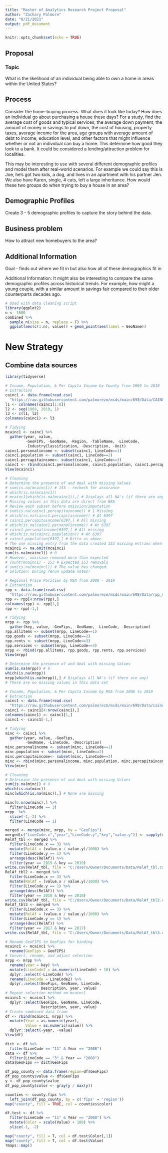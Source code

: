 ```yaml
---
title: "Master of Analytics Research Project Proposal"
author: "Zachary Palmore"
date: "8/21/2021"
output: pdf_document
---
```


```r
knitr::opts_chunk$set(echo = TRUE)
```

## Proposal 


### Topic 

What is the likelihood of an individual being able to own a home in areas within the United States? 

## Process 

Consider the home-buying process. What does it look like today? How does an individual go about purchasing a house these days? For a study, find the average cost of goods and typical services, the average down payment, the amount of money in savings to put down, the cost of housing, property taxes, average income for the area, age groups with average amount of debt to income, education level, and other factors that might influence whether or not an individual can buy a home. This determine how good they look to a bank. It could be considered a lending/attraction problem for localities.

This may be interesting to use with several different demographic profiles and model them after real-world scenarios. For example we could say this is Joe, he’s got two kids, a dog, and lives in an apartment with his partner Jen. We also have Karen, single, 4 cats, left a large inheritance. How would these two groups do when trying to buy a house in an area? 


## Demographic Profiles

Create 3 - 5 demographic profiles to capture the story behind the data. 

## Business problem

How to attract new homebuyers to the area?

## Additional Information

Goal - finds out where we fit in but also how all of these demographics fit in

Additional Information: It might also be interesting to compare the same demographic profiles across historical trends. For example, how might a young couple, with a similar amount in savings fair compared to their older counterparts decades ago. 

```r
# Used with data cleaning script
library(ggplot2)
n <- 1600
combined %>% 
  sample_n(size = n, replace = F) %>%
  ggplot(aes(c(1:n), value)) + geom_point(aes(label = GeoName))  
```


# New Strategy
## Combine data sources

```r
library(tidyverse)
```



```r
# Income, Population, & Per Capita Income by County from 1969 to 2019
# Extraction
cainc1 <- data.frame(read.csv(
  "https://raw.githubusercontent.com/palmorezm/msds/main/698/Data/CAINC1__ALL_AREAS_1969_2019.csv")) 
l1 <- colnames(cainc1[1:8])
l2 <- seq(1969, 2019, 1)
l3 <- c(l1, l2)
colnames(cainc1) <- l3

# Tidying
mcainc1 <- cainc1 %>% 
  gather(year, value, 
         -GeoFIPS, -GeoName, -Region, -TableName, -LineCode, 
         -IndustryClassification, -Description, -Unit) 
cainc1.personalincome <- subset(cainc1, LineCode==1)
cainc1.population <- subset(cainc1, LineCode==2)  
cainc1.percapitaincome<- subset(cainc1, LineCode==3) 
cainc1 <- rbind(cainc1.personalincome, cainc1.population, cainc1.percapitaincome)
View(mcainc1)

# Cleaning
# Determine the presence of and deal with missing Values
# sum(is.na(mcainc1)) # 153 - recheck for assurance
# which(is.na(mcainc1)) 
# mcainc1[which(is.na(mcainc1)),] # Displays all NA's (if there are any)
# Missing values in this data are direct from BEA 
# Review each subset before omission/imputation
# sum(is.na(cainc1.percapitaincome)) # 1 Missing
# which(is.na(cainc1.percapitaincome)) # At 6397
# cainc1.percapitaincome[6397,] # All missing 
# which(is.na(cainc1.personalincome)) # At 6397
# cainc1.personalincome[6397,] # All missing
# which(is.na(cainc1.population)) # At 6397
# cainc1.population[6397,] # Ditto as above
# The one missing entry from the data created 153 missing entries when gathered
mcainc1 <- na.omit(mcainc1)
sum(is.na(mcainc1)) # 0 
# However, omission removed more than expected
# count(mcainc1) - 153 # Expected 153 removals 
# sum(is.na(mcainc1)) # The value has changed. 
# Solution: During rerun update notes!
```



```r
# Regional Price Parities by MSA from 2008 - 2019
# Extraction
rpp <- data.frame(read.csv(
  "https://raw.githubusercontent.com/palmorezm/msds/main/698/Data/rpp_msa_11yr.csv")) 
rpp <- rpp[4:nrow(rpp),]
colnames(rpp) <- rpp[1,]
rpp <- rpp[-1,]

# Tidying
mrpp <- rpp %>% 
  gather(key, value, -GeoFips, -GeoName, -LineCode, -Description) 
rpp.allitems <- subset(mrpp, LineCode==1)
rpp.goods <- subset(mrpp, LineCode==2)  
rpp.rents <- subset(mrpp, LineCode==3) 
rpp.services <- subset(mrpp, LineCode==4)  
mrpp <- rbind(rpp.allitems, rpp.goods, rpp.rents, rpp.services)
View(mrpp)

# Determine the presence of and deal with missing Values
sum(is.na(mrpp)) # 0
which(is.na(mrpp))
mrpp[which(is.na(mrpp)),] # Displays all NA's (if there are any)
# There are no missing values in this data set 
```



```r
# Income, Population, & Per Capita Income by MSA from 2008 to 2019
# Extraction
cainc1 <- data.frame(read.csv(
  "https://raw.githubusercontent.com/palmorezm/msds/main/698/Data/cainc1_msa_11yr.csv")) 
cainc1 <- cainc1[4:nrow(cainc1),]
colnames(cainc1) <- cainc1[1,]
cainc1 <- cainc1[-1,]

# Tidying
minc <- cainc1 %>% 
  gather(year, value, -GeoFips, 
         -GeoName, -LineCode, -Description) 
minc.personalincome <- subset(minc, LineCode==1)
minc.population <- subset(minc, LineCode==2)  
minc.percapitaincome<- subset(minc, LineCode==3) 
minc <- rbind(minc.personalincome, minc.population, minc.percapitaincome)
View(minc)

# Cleaning
# Determine the presence of and deal with missing Values
sum(is.na(minc)) # 0
which(is.na(minc))
minc[which(is.na(minc)),] # None are missing
```


```r
minc[6:nrow(minc),] %>% 
  filter(LineCode == 3)
mrpp  %>%
  slice(-1,-2) %>%
  filter(LineCode == 1)

merged <- merge(minc, mrpp, by = "GeoFips")
merged[c("LineCode.x","year","LineCode.y","key","value.y")] <- sapply(merged[c("LineCode.x","year","LineCode.y","key","value.y")], as.numeric)
RelAf_tbl <- merged %>% 
  filter(LineCode.x == 3) %>% 
  mutate(RelAf = (value.x / value.y)/1000) %>% 
  filter(LineCode.y == 1) %>%
  arrange(desc(RelAf)) %>% 
  filter(year == 2019 & key == 2019)
write.csv(RelAf_tbl, file = "C:/Users/Owner/Documents/Data/RelAf_tbl.csv")
RelAf_tbl2 <- merged %>% 
  filter(LineCode.x == 3) %>% 
  mutate(RelAf = (value.x / value.y)/1000) %>% 
  filter(LineCode.y == 1) %>%
  arrange(desc(RelAf)) %>% 
  filter(year == 2018 & key == 2018)
write.csv(RelAf_tbl, file = "C:/Users/Owner/Documents/Data/RelAf_tbl2.csv")
RelAf_tbl3 <- merged %>% 
  filter(LineCode.x == 3) %>% 
  mutate(RelAf = (value.x / value.y)/1000) %>% 
  filter(LineCode.y == 1) %>%
  arrange(desc(RelAf)) %>% 
  filter(year == 2017 & key == 2017)
write.csv(RelAf_tbl, file = "C:/Users/Owner/Documents/Data/RelAf_tbl3.csv")
```




```r
# Rename GeoFIPS to GeoFips for binding
mcainc1 <- mcainc1 %>% 
  rename(GeoFips = GeoFIPS)
# Convert, rename, and adjust selection
mrpp <- mrpp %>% 
  rename(year = key) %>% 
  mutate(LineCode2 = as.numeric(LineCode) + 10) %>% 
  dplyr::select(-LineCode) %>% 
  rename(LineCode = LineCode2) %>% 
  dplyr::select(GeoFips, GeoName, LineCode, 
                Description, year, value)
# Repeat selection method on mcainc1 
mcainc1 <- mcainc1 %>% 
  dplyr::select(GeoFips, GeoName, LineCode, 
                Description, year, value) 
# Create combined data frame 
df <- rbind(mcainc1, mrpp) %>% 
  mutate(Year = as.numeric(year), 
         Value = as.numeric(value)) %>% 
  dplyr::select(-year, -value) 
View(df)
```



```r
dict <- df %>% 
  filter(LineCode == "11" & Year == "2008") 
data <- df %>% 
  filter(LineCode == "3" & Year == "2008")
data$GeoFips == dict$GeoFips

```




```r
df_pop_county <- data.frame(region=df$GeoFips)
df_pop_county$value <- df$GeoFips
y <- df_pop_county$value
df_pop_county$color <- gray(y / max(y))

counties <- county.fips %>% 
  left_join(df_pop_county, by = c('fips' = 'region'))
map("county", fill = TRUE, col = counties$color)

df.test <- df %>% 
  filter(LineCode == "11" & Year == "2008") %>% 
  mutate(Color = scale(Value) + 100) %>% 
  slice(-1, -2)

map("county", fill = T, col = df.test$Color[,1])
map("county", fill = T, col = df.test$Value)
?maps::map()
```










